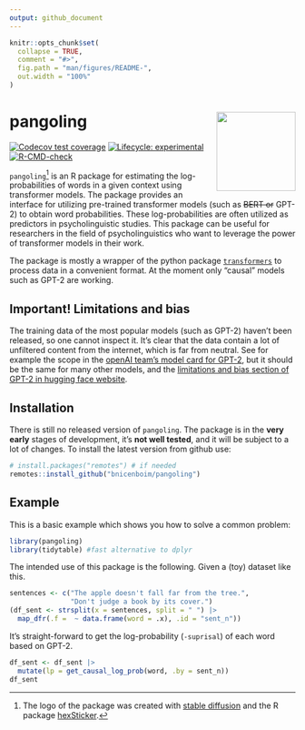 ```yaml
---
output: github_document
---
```


```r
knitr::opts_chunk$set(
  collapse = TRUE,
  comment = "#>",
  fig.path = "man/figures/README-",
  out.width = "100%"
)
```

# pangoling <a href="http://bruno.nicenboim.me/pangoling/"><img src="man/figures/logo.png" align="right" height="139" /></a>

<!-- badges: start -->
[![Codecov test coverage](https://codecov.io/gh/bnicenboim/pangoling/branch/main/graph/badge.svg)](https://app.codecov.io/gh/bnicenboim/pangoling?branch=main)
[![Lifecycle: experimental](https://img.shields.io/badge/lifecycle-experimental-orange.svg)](https://lifecycle.r-lib.org/articles/stages.html#experimental)
[![R-CMD-check](https://github.com/bnicenboim/pangoling/actions/workflows/R-CMD-check.yaml/badge.svg)](https://github.com/bnicenboim/pangoling/actions/workflows/R-CMD-check.yaml)
<!-- badges: end -->


`pangoling`^[The logo of the package was created with [stable diffusion ](https://huggingface.co/spaces/stabilityai/stable-diffusion) and the R package [hexSticker](https://github.com/GuangchuangYu/hexSticker).] is an R package for estimating the log-probabilities of words in a given context using transformer models. The package provides an interface for utilizing pre-trained transformer models (such as ~~BERT or~~ GPT-2) to obtain word probabilities.  These log-probabilities are often utilized as predictors in psycholinguistic studies. This package can be useful for researchers in the field of psycholinguistics who want to leverage the power of transformer models in their work.

The package is mostly a wrapper of the python package [`transformers`](https://pypi.org/project/transformers/) to process data in a convenient format. At the moment only "causal" models such as GPT-2 are working.



## Important! Limitations and bias

The training data of the most popular models (such as GPT-2) haven't been released, so one cannot inspect it. It's clear that the data contain a lot of unfiltered content from the internet, which is far from neutral. See for example the scope in the [openAI team's model card for GPT-2](https://github.com/openai/gpt-2/blob/master/model_card.md#out-of-scope-use-cases), but it should be the same for many other models, and the [limitations and bias section of GPT-2 in hugging face website](https://huggingface.co/gpt2).

## Installation

There is still no released version of `pangoling`. The package is in the **very early** stages of development, it's **not well tested**, and it will be subject to a lot of changes. To install the latest version from github use:

```r
# install.packages("remotes") # if needed
remotes::install_github("bnicenboim/pangoling")
```

## Example

This is a basic example which shows you how to solve a common problem:

```r
library(pangoling)
library(tidytable) #fast alternative to dplyr
```

The intended use of this package is the following. Given a (toy) dataset like this.

```r
sentences <- c("The apple doesn't fall far from the tree.", 
               "Don't judge a book by its cover.")
(df_sent <- strsplit(x = sentences, split = " ") |> 
  map_dfr(.f =  ~ data.frame(word = .x), .id = "sent_n"))
```

It's straight-forward to get the log-probability (`-suprisal`) of each word based on GPT-2.

```r
df_sent <- df_sent |>
  mutate(lp = get_causal_log_prob(word, .by = sent_n))
df_sent
```

